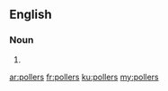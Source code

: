==English==

===Noun===
{{head|en|plural}}

# {{plural of|poller|lang=en|nocat=1}}

[[ar:pollers]]
[[fr:pollers]]
[[ku:pollers]]
[[my:pollers]]